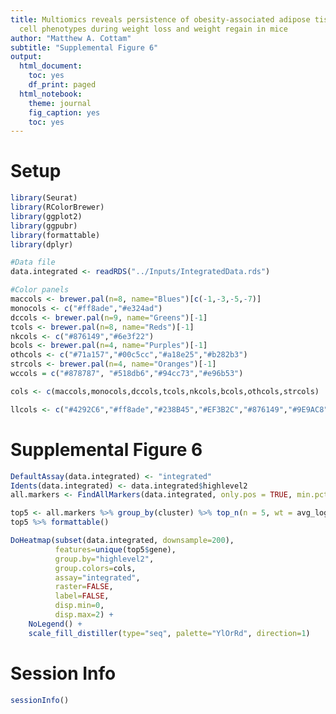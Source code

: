 ```yaml
---
title: Multiomics reveals persistence of obesity-associated adipose tissue immune
  cell phenotypes during weight loss and weight regain in mice
author: "Matthew A. Cottam"
subtitle: "Supplemental Figure 6"
output:
  html_document:
    toc: yes
    df_print: paged
  html_notebook:
    theme: journal
    fig_caption: yes
    toc: yes
---
```


# Setup

```r
library(Seurat)
library(RColorBrewer)
library(ggplot2)
library(ggpubr)
library(formattable)
library(dplyr)

#Data file
data.integrated <- readRDS("../Inputs/IntegratedData.rds")

#Color panels
maccols <- brewer.pal(n=8, name="Blues")[c(-1,-3,-5,-7)]
monocols <- c("#ff8ade","#e324ad")
dccols <- brewer.pal(n=9, name="Greens")[-1]
tcols <- brewer.pal(n=8, name="Reds")[-1]
nkcols <- c("#876149","#6e3f22")
bcols <- brewer.pal(n=4, name="Purples")[-1]
othcols <- c("#71a157","#00c5cc","#a18e25","#b282b3")
strcols <- brewer.pal(n=4, name="Oranges")[-1]
wccols = c("#878787", "#518db6","#94cc73","#e96b53")

cols <- c(maccols,monocols,dccols,tcols,nkcols,bcols,othcols,strcols)

llcols <- c("#4292C6","#ff8ade","#238B45","#EF3B2C","#876149","#9E9AC8","#71a157","#00c5cc","#a18e25","#b282b3","#FD8D3C")
```

# Supplemental Figure 6

```r
DefaultAssay(data.integrated) <- "integrated"
Idents(data.integrated) <- data.integrated$highlevel2
all.markers <- FindAllMarkers(data.integrated, only.pos = TRUE, min.pct = 0.8, logfc.threshold = 0.5, verbose=FALSE)
```

```r
top5 <- all.markers %>% group_by(cluster) %>% top_n(n = 5, wt = avg_log2FC)
top5 %>% formattable()
```

```r
DoHeatmap(subset(data.integrated, downsample=200), 
          features=unique(top5$gene),
          group.by="highlevel2",
          group.colors=cols,
          assay="integrated",
          raster=FALSE, 
          label=FALSE,
          disp.min=0,
          disp.max=2) + 
    NoLegend() + 
    scale_fill_distiller(type="seq", palette="YlOrRd", direction=1)
```

# Session Info

```r
sessionInfo()
```

